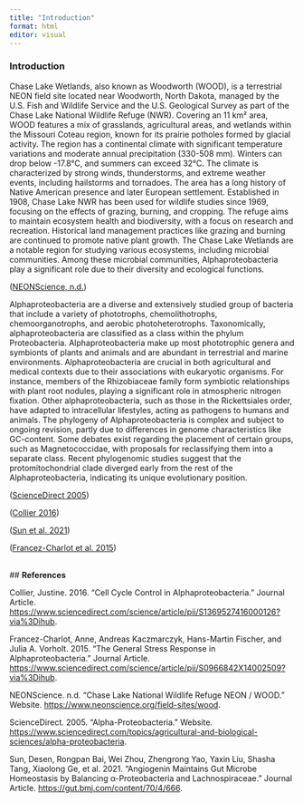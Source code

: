 ```yaml
---
title: "Introduction"
format: html
editor: visual
---
```


### **Introduction**

Chase Lake Wetlands, also known as Woodworth (WOOD), is a terrestrial NEON field site located near Woodworth, North Dakota, managed by the U.S. Fish and Wildlife Service and the U.S. Geological Survey as part of the Chase Lake National Wildlife Refuge (NWR). Covering an 11 km² area, WOOD features a mix of grasslands, agricultural areas, and wetlands within the Missouri Coteau region, known for its prairie potholes formed by glacial activity. The region has a continental climate with significant temperature variations and moderate annual precipitation (330-508 mm). Winters can drop below -17.8°C, and summers can exceed 32°C. The climate is characterized by strong winds, thunderstorms, and extreme weather events, including hailstorms and tornadoes. The area has a long history of Native American presence and later European settlement. Established in 1908, Chase Lake NWR has been used for wildlife studies since 1969, focusing on the effects of grazing, burning, and cropping. The refuge aims to maintain ecosystem health and biodiversity, with a focus on research and recreation. Historical land management practices like grazing and burning are continued to promote native plant growth. The Chase Lake Wetlands are a notable region for studying various ecosystems, including microbial communities. Among these microbial communities, Alphaproteobacteria play a significant role due to their diversity and ecological functions.

([NEONScience, n.d.](https://derekyee21.github.io/Final-Project/Introduction.html#ref-noauthor_chase_nodate))

Alphaproteobacteria are a diverse and extensively studied group of bacteria that include a variety of phototrophs, chemolithotrophs, chemoorganotrophs, and aerobic photoheterotrophs. Taxonomically, alphaproteobacteria are classified as a class within the phylum Proteobacteria. Alphaproteobacteria make up most phototrophic genera and symbionts of plants and animals and are abundant in terrestrial and marine environments. Alphaproteobacteria are crucial in both agricultural and medical contexts due to their associations with eukaryotic organisms. For instance, members of the Rhizobiaceae family form symbiotic relationships with plant root nodules, playing a significant role in atmospheric nitrogen fixation. Other alphaproteobacteria, such as those in the Rickettsiales order, have adapted to intracellular lifestyles, acting as pathogens to humans and animals. The phylogeny of Alphaproteobacteria is complex and subject to ongoing revision, partly due to differences in genome characteristics like GC-content. Some debates exist regarding the placement of certain groups, such as Magnetococcidae, with proposals for reclassifying them into a separate class. Recent phylogenomic studies suggest that the protomitochondrial clade diverged early from the rest of the Alphaproteobacteria, indicating its unique evolutionary position.

([ScienceDirect 2005](https://derekyee21.github.io/Final-Project/Introduction.html#ref-noauthor_alpha-proteobacteria_nodate))

([Collier 2016](https://derekyee21.github.io/Final-Project/Introduction.html#ref-collier_cell_2016))

([Sun et al. 2021](https://derekyee21.github.io/Final-Project/Introduction.html#ref-sun_angiogenin_2021))

([Francez-Charlot et al. 2015](https://derekyee21.github.io/Final-Project/Introduction.html#ref-francez-charlot_general_2015))

\
\## **References**

Collier, Justine. 2016. “Cell Cycle Control in Alphaproteobacteria.” Journal Article. <https://www.sciencedirect.com/science/article/pii/S1369527416000126?via%3Dihub>.

Francez-Charlot, Anne, Andreas Kaczmarczyk, Hans-Martin Fischer, and Julia A. Vorholt. 2015. “The General Stress Response in Alphaproteobacteria.” Journal Article. <https://www.sciencedirect.com/science/article/pii/S0966842X14002509?via%3Dihub>.

NEONScience. n.d. “Chase Lake National Wildlife Refuge NEON / WOOD.” Website. <https://www.neonscience.org/field-sites/wood>.

ScienceDirect. 2005. “Alpha-Proteobacteria.” Website. <https://www.sciencedirect.com/topics/agricultural-and-biological-sciences/alpha-proteobacteria>.

Sun, Desen, Rongpan Bai, Wei Zhou, Zhengrong Yao, Yaxin Liu, Shasha Tang, Xiaolong Ge, et al. 2021. “Angiogenin Maintains Gut Microbe Homeostasis by Balancing α-Proteobacteria and Lachnospiraceae.” Journal Article. <https://gut.bmj.com/content/70/4/666>.
